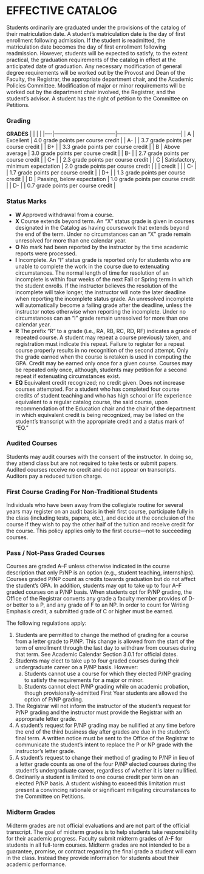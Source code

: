 # EFFECTIVE CATALOG

Students ordinarily are graduated under the provisions of the catalog of their matriculation date. A student’s matriculation date is the day of first enrollment following admission. If the student is readmitted, the matriculation date becomes the day of first enrollment following readmission. However, students will be expected to satisfy, to the extent practical, the graduation requirements of the catalog in effect at the anticipated date of graduation. Any necessary modification of general degree requirements will be worked out by the Provost and Dean of the Faculty, the Registrar, the appropriate department chair, and the Academic Policies Committee. Modification of major or minor requirements will be worked out by the department chair involved, the Registrar, and the student’s advisor. A student has the right of petition to the Committee on Petitions.

### Grading

**GRADES**
|    |                                   |                                    |
|----|-----------------------------------|------------------------------------|
| A  | Excellent                         | 4.0 grade points per course credit |
| A- |                                   | 3.7 grade points per course credit |
| B+ |                                   | 3.3 grade points per course credit |
| B  | Above average                     | 3.0 grade points per course credit |
| B- |                                   | 2.7 grade points per course credit |
| C+ |                                   | 2.3 grade points per course credit |
| C  | Satisfactory, minimum expectation | 2.0 grade points per course credit |
|    | credit                            |                                    |
| C- |                                   | 1.7 grade points per course credit |
| D+ |                                   | 1.3 grade points per course credit |
| D  | Passing, below expectation        | 1.0 grade points per course credit |
| D- |                                   | 0.7 grade points per course credit |

### Status Marks
 
- **W**	Approved withdrawal from a course. 
- **X**	Course extends beyond term.  An “X” status grade is given in courses designated in the Catalog as having coursework that extends beyond the end of the term.  Under no circumstances can an “X” grade remain unresolved for more than one calendar year.
- **O**	No mark had been reported by the instructor by the time academic reports were processed. 
- **I**	Incomplete. An “I” status grade is reported only for students who are unable to complete the work in the course due to extenuating circumstances.  The normal length of time for resolution of an incomplete is within four weeks of the next Fall or Spring term in which the student enrolls.  If the instructor believes the resolution of the incomplete will take longer, the instructor will note the later deadline when reporting the incomplete status grade.  An unresolved incomplete will automatically become a failing grade after the deadline, unless the instructor notes otherwise when reporting the incomplete.  Under no circumstances can an “I” grade remain unresolved for more than one calendar year.
- **R**	The prefix “R” to a grade (i.e., RA, RB, RC, RD, RF) indicates a grade of repeated course. A student may repeat a course previously taken, and registration must indicate this repeat. Failure to register for a repeat course properly results in no recognition of the second attempt. Only the grade earned when the course is retaken is used in computing the GPA. Credit may be earned only once for a given course. Courses may be repeated only once, although, students may petition for a second repeat if extenuating circumstances exist. 
- **EQ**	Equivalent credit recognized; no credit given. Does not increase courses attempted. For a student who has completed four course credits of student teaching and who has high school or life experience equivalent to a regular catalog course, the said course, upon recommendation of the Education chair and the chair of the department in which equivalent credit is being recognized, may be listed on the student’s transcript with the appropriate credit and a status mark of “EQ.” 


### Audited Courses 

Students may audit courses with the consent of the instructor. In doing so, they attend class but are not required to take tests or submit papers. Audited courses receive no credit and do not appear on transcripts. Auditors pay a reduced tuition charge. 

### First Course Grading For Non-Traditional Students 

Individuals who have been away from the collegiate routine for several years may register on an audit basis in their first course, participate fully in the class (including tests, papers, etc.), and decide at the conclusion of the course if they wish to pay the other half of the tuition and receive credit for the course. This policy applies only to the first course—not to succeeding courses. 

### Pass / Not-Pass Graded Courses 

Courses are graded A–F unless otherwise indicated in the course description that only P/NP is an option (e.g., student teaching, internships).  Courses graded P/NP count as credits towards graduation but do not affect the student’s GPA. In addition, students may opt to take up to four A–F graded courses on a P/NP basis.  When students opt for P/NP grading, the Office of the Registrar converts any grade a faculty member provides of D- or better to a P, and any grade of F to an NP. In order to count for Writing Emphasis credit, a submitted grade of C or higher must be earned.

The following regulations apply: 

1. Students are permitted to change the method of grading for a course from a letter grade to P/NP.  This change is allowed from the start of the term of enrollment through the last day to withdraw from courses during that term. See Academic Calendar Section 3.0.1 for official dates.
2. Students may elect to take up to four graded courses during their undergraduate career on a P/NP basis. However: 
    a. Students cannot use a course for which they elected P/NP grading to satisfy the requirements for a major or minor. 
    b. Students cannot elect P/NP grading while on academic probation, though provisionally-admitted First Year students are allowed the option of P/NP grading. 
3. The Registrar will not inform the instructor of the student’s request for P/NP grading and the instructor must provide the Registrar with an appropriate letter grade. 
4. A student’s request for P/NP grading may be nullified at any time before the end of the third business day after grades are due in the student’s final term.  A written notice must be sent to the Office of the Registrar to communicate the student’s intent to replace the P or NP grade with the instructor’s letter grade. 
5. A student’s request to change their method of grading to P/NP in lieu of a letter grade counts as one of the four P/NP elected courses during the student’s undergraduate career, regardless of whether it is later nullified. 
6. Ordinarily a student is limited to one course credit per term on an elected P/NP basis.  A student wishing to exceed this limitation must present a convincing rationale or significant mitigating circumstances to the Committee on Petitions. 

### Midterm Grades 

Midterm grades are not official evaluations and are not part of the official transcript. The goal of midterm grades is to help students take responsibility for their academic progress. Faculty submit midterm grades of A-F for students in all full-term courses. Midterm grades are not intended to be a guarantee, promise, or contract regarding the final grade a student will earn in the class. Instead they provide information for students about their academic performance.


